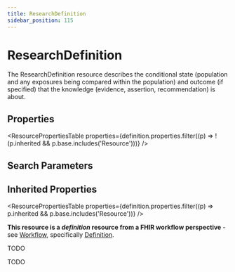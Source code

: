 ```yaml
---
title: ResearchDefinition
sidebar_position: 115
---
```



# ResearchDefinition

The <Link to="/docs/api/fhir/resources/researchdefinition">ResearchDefinition</Link> resource describes the conditional state (population and any exposures being compared within the population) and outcome (if specified) that the knowledge (evidence, assertion, recommendation) is about.

<Tabs queryString="section">
  <TabItem value="schema" label="Schema" default>

## Properties

<ResourcePropertiesTable
  properties={definition.properties.filter((p) => !(p.inherited && p.base.includes('Resource')))}
/>

## Search Parameters

<SearchParamsTable searchParams={definition.searchParameters} />

## Inherited Properties

<ResourcePropertiesTable properties={definition.properties.filter((p) => p.inherited && p.base.includes('Resource'))} />

  </TabItem>
  <TabItem value="usage" label="Usage">
<div> <a name="bnc"></a> <p><strong>This resource is a <em>definition</em> resource from a FHIR workflow perspective</strong> - see <a href="https://www.hl7.org/fhir/workflow.html">Workflow</a>, specifically <a href="https://www.hl7.org/fhir/workflow.html#definition">Definition</a>.</p> <p>TODO</p> </div>
  </TabItem>
  <TabItem value="relationships" label="Relationships">
<div> <p>TODO</p> </div>
  </TabItem>


</Tabs>
